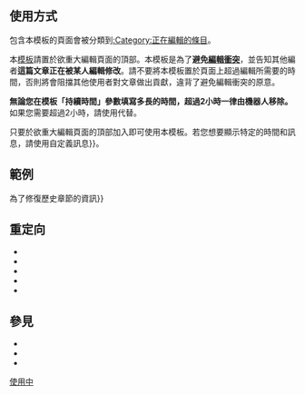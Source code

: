 {{NoteTA
|G1 = IT
|G2 = MediaWiki
}}
{{Documentation subpage}}
<!-- 在本行下編輯模板說明 -->
{{Bot use warning|bot=[[User:A2093064-bot]]}}
{{請注意|當重大編輯結束時請立即移除本模板。}}

== 使用方式 ==
包含本模板的頁面會被分類到[[:Category:正在編輯的條目]]。

本[[Wikipedia:模板消息|模板]]請置於欲重大編輯頁面的頂部。本模板是為了'''避免[[Wikipedia:編輯衝突|編輯衝突]]'''，並告知其他編者'''這篇文章正在被某人編輯修改'''。請不要將本模板置於頁面上超過編輯所需要的時間，否則將會阻擋其他使用者對文章做出貢獻，違背了避免編輯衝突的原意。

'''無論您在模板「持續時間」參數填寫多長的時間，超過2小時一律由機器人移除。'''如果您需要超過2小時，請使用{{tlx|Under construction}}代替。

只要於欲重大編輯頁面的頂部加入{{tlx|Inuse}}即可使用本模板。若您想要顯示特定的時間和訊息，請使用{{tlx|Inuse|時間|m{{=}}自定義訊息}}。

== 範例 ==
; {{tlx|Inuse}}
{{delcat|{{Inuse}}}}

; {{tlx|Inuse|48小时}}
{{delcat|{{Inuse|48小时}}}}

; {{tlx|Inuse|30 分鐘|m{{=}}為了修復歷史章節的資訊}}
{{delcat|{{Inuse|30 分鐘|m=為了修復歷史章節的資訊}}}}

== 重定向 ==
* {{tlx|inuse}}
* {{tlx|inedit}}
* {{tlx|editing}}
* {{tlx|使用中}}
* {{tlx|2小时内重大修改}} 

== 參見 ==
* {{tlx|近期編輯}}
* {{tlx|暫緩刪除}}
* {{tlx|inuse2}}

<includeonly>
<!-- 本行下加入模板的分類 -->
[[Category:維基百科維護模板|使用中]]
<!-- 本行下加入模板的跨語言鏈接 -->
</includeonly>